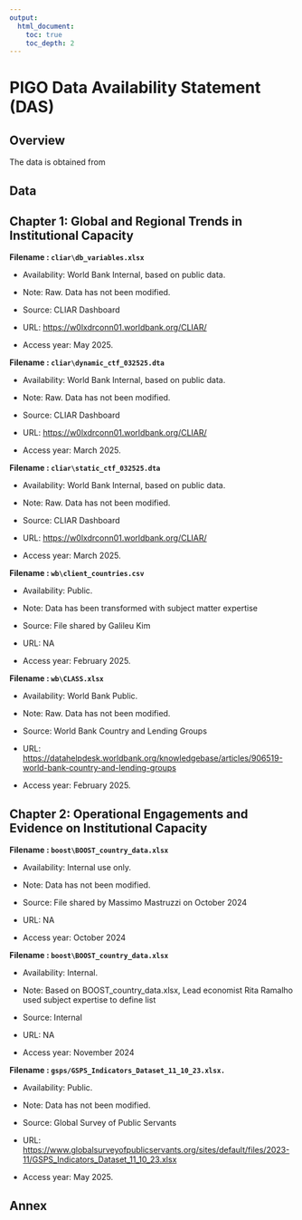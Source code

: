 ```yaml
---
output: 
  html_document:
    toc: true
    toc_depth: 2
---
```


# PIGO Data Availability Statement (DAS)

## Overview

The data is obtained from

## Data

## Chapter 1: Global and Regional Trends in Institutional Capacity

**Filename : `cliar\db_variables.xlsx`**

-   Availability:  World Bank Internal, based on public data.

-   Note: Raw. Data has not been modified.

-   Source: CLIAR Dashboard

-   URL: <https://w0lxdrconn01.worldbank.org/CLIAR/>

-   Access year: May 2025.

**Filename : `cliar\dynamic_ctf_032525.dta`**

-   Availability:  World Bank Internal, based on public data.

-   Note: Raw. Data has not been modified.

-   Source: CLIAR Dashboard

-   URL: <https://w0lxdrconn01.worldbank.org/CLIAR/>

-   Access year: March 2025.

**Filename : `cliar\static_ctf_032525.dta`**

-   Availability:  World Bank Internal, based on public data.

-   Note: Raw. Data has not been modified.

-   Source: CLIAR Dashboard

-   URL: <https://w0lxdrconn01.worldbank.org/CLIAR/>

-   Access year: March 2025.

**Filename : `wb\client_countries.csv`**

-   Availability: Public.

-   Note: Data has been transformed with subject matter expertise

-   Source: File shared by Galileu Kim

-   URL: NA

-   Access year: February 2025.

**Filename : `wb\CLASS.xlsx`**

-   Availability:  World Bank Public.

-   Note: Raw. Data has not been modified.

-   Source: World Bank Country and Lending Groups

-   URL: <https://datahelpdesk.worldbank.org/knowledgebase/articles/906519-world-bank-country-and-lending-groups>

-   Access year: February 2025.


## Chapter 2: Operational Engagements and Evidence on Institutional Capacity

**Filename : `boost\BOOST_country_data.xlsx`**

-   Availability: Internal use only.

-   Note: Data has not been modified.

-   Source: File shared by Massimo Mastruzzi on October 2024

-   URL: NA

-   Access year: October 2024

**Filename : `boost\BOOST_country_data.xlsx`**

-   Availability: Internal.

-   Note: Based on BOOST_country_data.xlsx, Lead economist Rita Ramalho used subject expertise to define list

-   Source: Internal

-   URL: NA

-   Access year: November 2024

**Filename : `gsps/GSPS_Indicators_Dataset_11_10_23.xlsx.`**

-   Availability: Public.

-   Note: Data has not been modified.

-   Source: Global Survey of Public Servants

-   URL: <https://www.globalsurveyofpublicservants.org/sites/default/files/2023-11/GSPS_Indicators_Dataset_11_10_23.xlsx>

-   Access year: May 2025.

## Annex
